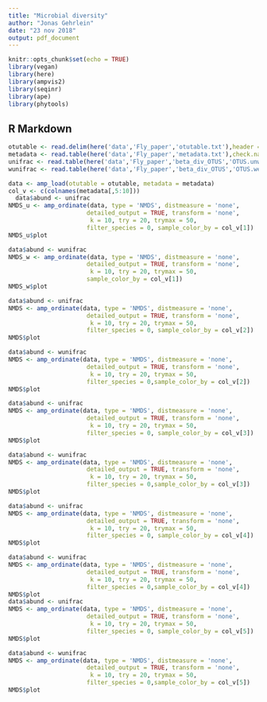 ```yaml
---
title: "Microbial diversity"
author: "Jonas Gehrlein"
date: "23 nov 2018"
output: pdf_document
---
```


```r
knitr::opts_chunk$set(echo = TRUE)
library(vegan)
library(here)
library(ampvis2)
library(seqinr)
library(ape)
library(phytools)
```

## R Markdown


```r
otutable <- read.delim(here('data','Fly_paper','otutable.txt'),header = TRUE, check.names = FALSE)
metadata <- read.table(here('data','Fly_paper','metadata.txt'),check.names = FALSE, sep = '\t', header = TRUE)
unifrac <- read.table(here('data','Fly_paper','beta_div_OTUS','OTUS.unweighted_unifrac.txt'))
wunifrac <- read.table(here('data','Fly_paper','beta_div_OTUS','OTUS.weighted_unifrac.txt'))
```

```r
data <- amp_load(otutable = otutable, metadata = metadata)
col_v <- c(colnames(metadata[,5:10]))
  data$abund <- unifrac
NMDS_u <- amp_ordinate(data, type = 'NMDS', distmeasure = 'none',
                      detailed_output = TRUE, transform = 'none',
                       k = 10, try = 20, trymax = 50,
                      filter_species = 0, sample_color_by = col_v[1])
NMDS_u$plot

data$abund <- wunifrac
NMDS_w <- amp_ordinate(data, type = 'NMDS', distmeasure = 'none',
                      detailed_output = TRUE, transform = 'none',
                       k = 10, try = 20, trymax = 50,
                      sample_color_by = col_v[1])
NMDS_w$plot

data$abund <- unifrac
NMDS <- amp_ordinate(data, type = 'NMDS', distmeasure = 'none',
                      detailed_output = TRUE, transform = 'none',
                       k = 10, try = 20, trymax = 50,
                      filter_species = 0, sample_color_by = col_v[2])
NMDS$plot

data$abund <- wunifrac
NMDS <- amp_ordinate(data, type = 'NMDS', distmeasure = 'none',
                      detailed_output = TRUE, transform = 'none',
                       k = 10, try = 20, trymax = 50,
                      filter_species = 0,sample_color_by = col_v[2])
NMDS$plot

data$abund <- unifrac
NMDS <- amp_ordinate(data, type = 'NMDS', distmeasure = 'none',
                      detailed_output = TRUE, transform = 'none',
                       k = 10, try = 20, trymax = 50,
                      filter_species = 0, sample_color_by = col_v[3])
NMDS$plot

data$abund <- wunifrac
NMDS <- amp_ordinate(data, type = 'NMDS', distmeasure = 'none',
                      detailed_output = TRUE, transform = 'none',
                       k = 10, try = 20, trymax = 50,
                      filter_species = 0,sample_color_by = col_v[3])
NMDS$plot

data$abund <- unifrac
NMDS <- amp_ordinate(data, type = 'NMDS', distmeasure = 'none',
                      detailed_output = TRUE, transform = 'none',
                       k = 10, try = 20, trymax = 50,
                      filter_species = 0, sample_color_by = col_v[4])
NMDS$plot

data$abund <- wunifrac
NMDS <- amp_ordinate(data, type = 'NMDS', distmeasure = 'none',
                      detailed_output = TRUE, transform = 'none',
                       k = 10, try = 20, trymax = 50,
                      filter_species = 0,sample_color_by = col_v[4])
NMDS$plot
data$abund <- unifrac
NMDS <- amp_ordinate(data, type = 'NMDS', distmeasure = 'none',
                      detailed_output = TRUE, transform = 'none',
                       k = 10, try = 20, trymax = 50,
                      filter_species = 0, sample_color_by = col_v[5])
NMDS$plot

data$abund <- wunifrac
NMDS <- amp_ordinate(data, type = 'NMDS', distmeasure = 'none',
                      detailed_output = TRUE, transform = 'none',
                       k = 10, try = 20, trymax = 50,
                      filter_species = 0,sample_color_by = col_v[5])
NMDS$plot
```

```r
```

